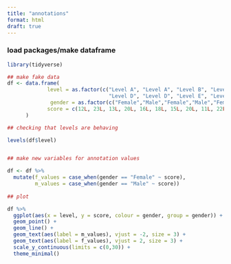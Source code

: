 ```yaml
---
title: "annotations"
format: html
draft: true
---
```


### load packages/make dataframe
```r

library(tidyverse)

## make fake data
df <- data.frame(
             level = as.factor(c("Level A", "Level A", "Level B", "Level B", "Level C", "Level C", 
                                 "Level D", "Level D", "Level E", "Level E")),
              gender = as.factor(c("Female","Male","Female","Male","Female","Male","Female","Male", "Female","Male")),
             score = c(12L, 23L, 13L, 20L, 16L, 18L, 15L, 20L, 11L, 22L)
      )

## checking that levels are behaving

levels(df$level)


## make new variables for annotation values

df <- df %>%
  mutate(f_values = case_when(gender == "Female" ~ score), 
         m_values = case_when(gender == "Male" ~ score)) 
  
## plot

df %>%
  ggplot(aes(x = level, y = score, colour = gender, group = gender)) +
  geom_point() + 
  geom_line() +
  geom_text(aes(label = m_values), vjust = -2, size = 3) +
  geom_text(aes(label = f_values), vjust = 2, size = 3) +
  scale_y_continuous(limits = c(0,30)) +
  theme_minimal()


```




